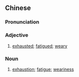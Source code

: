 ==Chinese==
{{zh-forms}}

===Pronunciation===
{{zh-pron
|m=fálì
|cat=a
}}

===Adjective===
{{zh-adj}}

# [[exhausted]]; [[fatigued]]; [[weary]]

===Noun===
{{zh-noun}}

# [[exhaustion]]; [[fatigue]]; [[weariness]]
